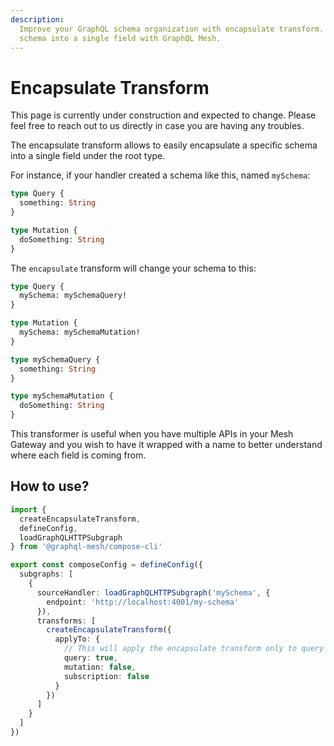 ```yaml
---
description:
  Improve your GraphQL schema organization with encapsulate transform. Easily encapsulate a specific
  schema into a single field with GraphQL Mesh.
---
```



# Encapsulate Transform

<Callout>
  This page is currently under construction and expected to change. Please feel free to reach out to
  us directly in case you are having any troubles.
</Callout>

The encapsulate transform allows to easily encapsulate a specific schema into a single field under
the root type.

For instance, if your handler created a schema like this, named `mySchema`:

```graphql
type Query {
  something: String
}

type Mutation {
  doSomething: String
}
```

The `encapsulate` transform will change your schema to this:

```graphql
type Query {
  mySchema: mySchemaQuery!
}

type Mutation {
  mySchema: mySchemaMutation!
}

type mySchemaQuery {
  something: String
}

type mySchemaMutation {
  doSomething: String
}
```

This transformer is useful when you have multiple APIs in your Mesh Gateway and you wish to have it
wrapped with a name to better understand where each field is coming from.

## How to use?

```ts filename="mesh.config.ts" {13-17}
import {
  createEncapsulateTransform,
  defineConfig,
  loadGraphQLHTTPSubgraph
} from '@graphql-mesh/compose-cli'

export const composeConfig = defineConfig({
  subgraphs: [
    {
      sourceHandler: loadGraphQLHTTPSubgraph('mySchema', {
        endpoint: 'http://localhost:4001/my-schema'
      }),
      transforms: [
        createEncapsulateTransform({
          applyTo: {
            // This will apply the encapsulate transform only to query fields
            query: true,
            mutation: false,
            subscription: false
          }
        })
      ]
    }
  ]
})
```
